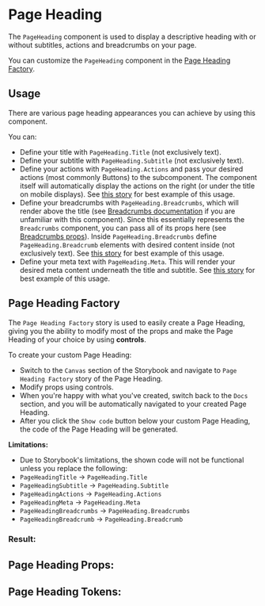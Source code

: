 

# Page Heading

The `PageHeading` component is used to display a descriptive heading with or without subtitles, actions and breadcrumbs on your page.

<Canvas>
  <Story id="component-library-core-pageheading--with-subtitle-and-actions" />
</Canvas>


You can customize the `PageHeading` component in the [Page Heading Factory](#page-heading-factory).

## Usage

There are various page heading appearances you can achieve by using this component.

You can:
 - Define your title with `PageHeading.Title` (not exclusively text).
 - Define your subtitle with `PageHeading.Subtitle` (not exclusively text).
 - Define your actions with `PageHeading.Actions` and pass your desired actions (most commonly Buttons) to the subcomponent.
The component itself will automatically display the actions on the right (or under the title on mobile displays).
See [this story](#with-subtitle-and-actions) for best example of this usage.
-  Define your breadcrumbs with `PageHeading.Breadcrumbs`, which will render above the title (see [Breadcrumbs documentation](/docs/component-library-core-breadcrumbs--simple#breadcrumbs) if you are unfamiliar with this component).
Since this essentially represents the `Breadcrumbs` component, you can pass all of its props here (see [Breadcrumbs props](/docs/component-library-core-breadcrumbs--simple#breadcrumbs-props)).
Inside `PageHeading.Breadcrumbs` define `PageHeading.Breadcrumb` elements with desired content inside (not exclusively text).
See [this story](#with-breadcrumbs) for best example of this usage.
- Define your meta text with `PageHeading.Meta`. This will render your desired meta content underneath the title and subtitle.
See [this story](#with-meta) for best example of this usage.

## Page Heading Factory

The `Page Heading Factory` story is used to easily create a Page Heading, giving you the
ability to modify most of the props and make the Page Heading of your choice by
using **controls**.

To create your custom Page Heading: <br />

- Switch to the `Canvas` section of the Storybook and navigate to `Page Heading Factory` story
of the Page Heading.
- Modify props using controls.
- When you're happy with what you've created, switch back to the `Docs` section, and you will be automatically
navigated to your created Page Heading.
- After you click the `Show code` button below your custom Page Heading, the code of the Page Heading will be generated.

**Limitations:**
 - Due to Storybook's limitations, the shown code will not be functional unless you replace the following:
  - `PageHeadingTitle` -> `PageHeading.Title`
  - `PageHeadingSubtitle` -> `PageHeading.Subtitle`
  - `PageHeadingActions` -> `PageHeading.Actions`
  - `PageHeadingMeta` -> `PageHeading.Meta`
  - `PageHeadingBreadcrumbs` -> `PageHeading.Breadcrumbs`
  - `PageHeadingBreadcrumb` -> `PageHeading.Breadcrumb`

### Result:

<Canvas>
  <Story id="component-library-core-pageheading--page-heading-factory" />
</Canvas>

<Stories  />

## Page Heading Props:

<ArgsTable of={PageHeading} />

## Page Heading Tokens:
<ThemeTokens component="PageHeading"/>
